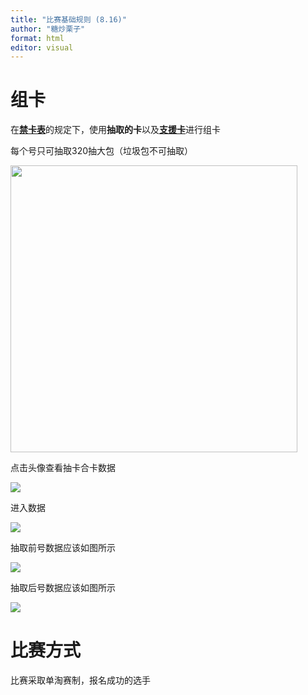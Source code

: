 ```yaml
---
title: "比赛基础规则 (8.16)"
author: "糖炒栗子"
format: html
editor: visual
---
```


# 组卡

在[**禁卡表**](http://localhost:3907/基础规则/禁卡表/禁卡表.html)的规定下，使用**抽取的卡**以及[**支援卡**](https://lizicup.netlify.app/基础规则/支援卡/支援卡.html)进行组卡

每个号只可抽取320抽大包（垃圾包不可抽取）

![](images/基础规则1.png){width="459"}

点击头像查看抽卡合卡数据

![](images/基础规则2.png)

进入数据

![](images/基础规则3.png)

抽取前号数据应该如图所示

![](images/基础规则4.png)

抽取后号数据应该如图所示

![](images/基础规则5.png)

# 比赛方式

比赛采取单淘赛制，报名成功的选手
